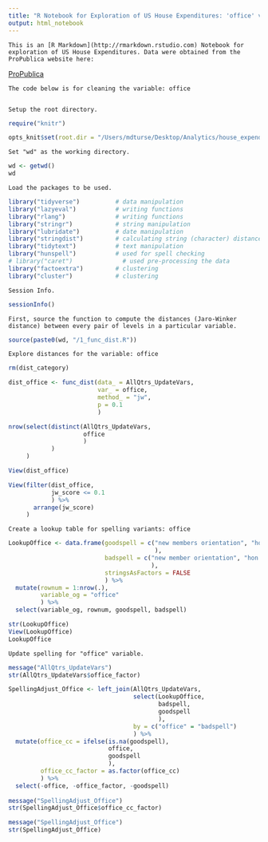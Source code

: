 ```yaml
---
title: "R Notebook for Exploration of US House Expenditures: 'office' variable"
output: html_notebook
---
```

  
    
    This is an [R Markdown](http://rmarkdown.rstudio.com) Notebook for exploration of US House Expenditures. Data were obtained from the ProPublica website here:  
[ProPublica](https://projects.propublica.org/represent/expenditures)  
  
    
    The code below is for cleaning the variable: office
  
    
    Setup the root directory.
```r

require("knitr")

opts_knit$set(root.dir = "/Users/mdturse/Desktop/Analytics/house_expenditures/supermdat_general_exploration")

```
  
    
    Set "wd" as the working directory.
```r

wd <- getwd()
wd

```
  
    
    Load the packages to be used.
```r

library("tidyverse")          # data manipulation
library("lazyeval")           # writing functions
library("rlang")              # writing functions
library("stringr")            # string manipulation
library("lubridate")          # date manipulation
library("stringdist")         # calculating string (character) distances
library("tidytext")           # text manipulation
library("hunspell")           # used for spell checking
# library("caret")              # used pre-processing the data
library("factoextra")         # clustering
library("cluster")            # clustering

```
  
    
    Session Info.
```r

sessionInfo()

```
  
    
    First, source the function to compute the distances (Jaro-Winker distance) between every pair of levels in a particular variable.
```r

source(paste0(wd, "/1_func_dist.R"))

```
  
    
    Explore distances for the variable: office
```r

rm(dist_category)

dist_office <- func_dist(data_ = AllQtrs_UpdateVars,
                         var_ = office,
                         method_ = "jw",
                         p = 0.1
                         )

nrow(select(distinct(AllQtrs_UpdateVars,
                     office
                     )
            )
     )

View(dist_office)

View(filter(dist_office,
            jw_score <= 0.1
            ) %>% 
       arrange(jw_score)
     )

```
  
    
    Create a lookup table for spelling variants: office
```r

LookupOffice <- data.frame(goodspell = c("new members orientation", "hon patrick j murphy", "hon vern g buchanan", "hon doris o matsui", "hon mike j rogers", "hon nita m lowey", "hon paul d tonko", "hon rush d holt", "hon paul d ryan", "hon theodore e deutch", "hon xavier becerra", "hon richard e neal", "hon nick j rahall ii", "hon jason t smith"
                                         ),
                           badspell = c("new member orientation", "hon patrick murphy", "hon vern buchanan", "hon doris matsui", "hon mike rogers", "hon nita n lowey", "hon paul tonko", "hon rush holt", "hon paul ryan", "hon theodore deutch", "hon xavier becarra", "hon richard r neal", "hon nick j ii rahall", "hon jason smith"
                                        ),
                           stringsAsFactors = FALSE
                           ) %>% 
  mutate(rownum = 1:nrow(.),
         variable_og = "office"
         ) %>% 
  select(variable_og, rownum, goodspell, badspell)

str(LookupOffice)
View(LookupOffice)
LookupOffice

```
  
    
    Update spelling for "office" variable.
```r

message("AllQtrs_UpdateVars")
str(AllQtrs_UpdateVars$office_factor)

SpellingAdjust_Office <- left_join(AllQtrs_UpdateVars,
                                   select(LookupOffice,
                                          badspell,
                                          goodspell
                                          ),
                                   by = c("office" = "badspell")
                                   ) %>% 
  mutate(office_cc = ifelse(is.na(goodspell),
                            office,
                            goodspell
                            ),
         office_cc_factor = as.factor(office_cc)
         ) %>% 
  select(-office, -office_factor, -goodspell)
  
message("SpellingAdjust_Office")
str(SpellingAdjust_Office$office_cc_factor)

message("SpellingAdjust_Office")
str(SpellingAdjust_Office)

```


